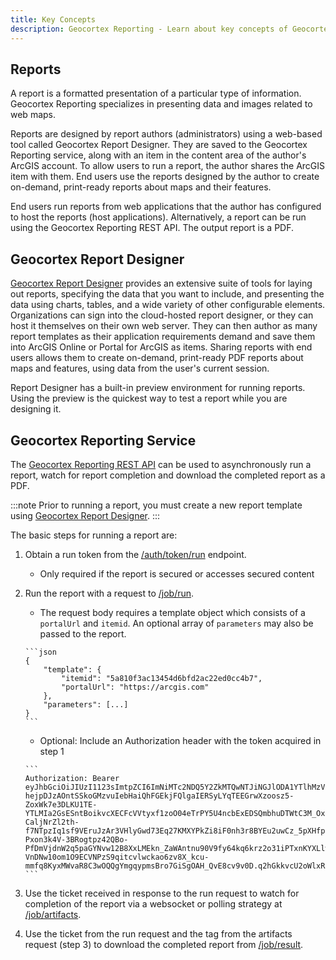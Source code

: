 ```yaml
---
title: Key Concepts
description: Geocortex Reporting - Learn about key concepts of Geocortex Reporting
---
```



<DesignerCallout />

## Reports

A report is a formatted presentation of a particular type of information. Geocortex Reporting specializes in presenting data and images related to web maps.

Reports are designed by report authors (administrators) using a web-based tool called Geocortex Report Designer. They are saved to the Geocortex Reporting service, along with an item in the content area of the author's ArcGIS account. To allow users to run a report, the author shares the ArcGIS item with them. End users use the reports designed by the author to create on-demand, print-ready reports about maps and their features.

End users run reports from web applications that the author has configured to host the reports (host applications). Alternatively, a report can be run using the Geocortex Reporting REST API. The output report is a PDF.

## Geocortex Report Designer

[Geocortex Report Designer](https://apps.geocortex.com/reporting/designer/) provides an extensive suite of tools for laying out reports, specifying the data that you want to include, and presenting the data using charts, tables, and a wide variety of other configurable elements. Organizations can sign into the cloud-hosted report designer, or they can host it themselves on their own web server. They can then author as many report templates as their application requirements demand and save them into ArcGIS Online or Portal for ArcGIS as items. Sharing reports with end users allows them to create on-demand, print-ready PDF reports about maps and features, using data from the user's current session.

Report Designer has a built-in preview environment for running reports. Using the preview is the quickest way to test a report while you are designing it.

## Geocortex Reporting Service

The [Geocortex Reporting REST API](https://apps.geocortex.com/reporting/service/api-viewer/index.html?url=../swagger.json#/) can be used to asynchronously run a report, watch for report completion and download the completed report as a PDF.

:::note
Prior to running a report, you must create a new report template using [Geocortex Report Designer](https://apps.geocortex.com/reporting/designer/).
:::

The basic steps for running a report are:

1.  Obtain a run token from the [/auth/token/run](https://apps.geocortex.com/reporting/service/api-viewer/index.html?url=../swagger.json#/auth/post_auth_token_run) endpoint.
    -   Only required if the report is secured or accesses secured content
2.  Run the report with a request to [/job/run](https://apps.geocortex.com/reporting/service/api-viewer/index.html?url=../swagger.json#/job/post_job_run).

    -   The request body requires a template object which consists of a `portalUrl` and `itemid`. An optional array of `parameters` may also be passed to the report.

    <!-- cspell:disable -->

        ```json
        {
            "template": {
                "itemid": "5a810f3ac13454d6bfd2ac22ed0cc4b7",
                "portalUrl": "https://arcgis.com"
            },
            "parameters": [...]
        }
        ```

    <!-- cspell:enable -->

    -   Optional: Include an Authorization header with the token acquired in step 1

    <!-- cspell:disable -->

        ```
        Authorization: Bearer eyJhbGciOiJIUzI1123sImtpZCI6ImNiMTc2NDQ5Y2ZkMTQwNTJiNGJlODA1YTlhMzVhNzM1IiwiemlwIjoiREVGIn0.RZHLjqpAFEV_5aZyh2LzEARn2IANiC8EbSemKApFgSqhEKHT_95o7mO61j7Jyd5fAJECTL7Ab9ZSDCbAadimLt5JwXDBwAAUMMc-hejpDJzAOntSSkoGMzvuIebHaiQhFGEkjFQlgaIERSyLYqTEEGrwXzoosz5-ZoxWk7e3DLKU1TE-YTLMIa2GsESntBoikvcXECFcVVtyxf1zoO04eTrPY5U4ncbExEDSQmbhuDTWtC3M_OxGj-CaljNrZl2th-f7NTpzIq1sf9VEruJzAr3VHlyGwd73Eq27KMXYPkZi8iF0nh3r8BYEu2uwCz_5pXHfpN1eX5OR2xwJXXGLMoEBKdFm4XMtc9K5jwRqZqHjSjh7rzKLizLPlKnb8Oy-Pxon3k4V-3BRogtpz42QBo-PfDmVjdnW2q5paGYNvw12B8XxLMEkn_ZaWAntnu90V9fy64kq6krz2o31iPTxnKYXLlwb1UpMUr_LRo1jb_3D_bbTh8NnUZS-VnDNw10om1O9ECVNPzS9qitcvlwckao6zv8X_kcu-mmfq8KyxMWvaR8C3wOQQgYmgqypmsBro7GiSgOAH_QvE8cv9v0D.q2hGkkvcU2oWlxRhQH_PU4MxNgvY601Z60Ec1A4asL4
        ```

    <!-- cspell:enable -->

3.  Use the ticket received in response to the run request to watch for completion of the report via a websocket or polling strategy at [/job/artifacts](https://apps.geocortex.com/reporting/service/api-viewer/index.html?url=../swagger.json#/job/get_job_artifacts).
4.  Use the ticket from the run request and the tag from the artifacts request (step 3) to download the completed report from [/job/result](https://apps.geocortex.com/reporting/service/api-viewer/index.html?url=../swagger.json#/job/get_job_result).
